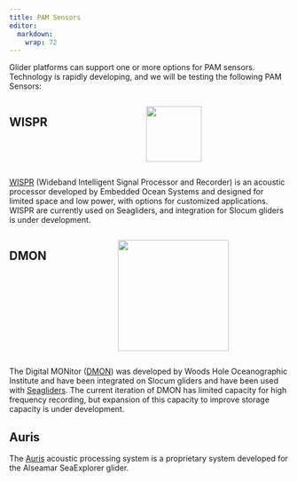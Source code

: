 ```yaml
---
title: PAM Sensors
editor: 
  markdown: 
    wrap: 72
---
```


Glider platforms can support one or more options for PAM sensors.
Technology is rapidly developing, and we will be testing the following
PAM Sensors: 

::: columns 
::: {.column width="80%}

## WISPR

::: 
::: {.column width="20%}

![](images/wispr.jfif){width="100"} 

::: 
:::

[WISPR](https://embeddedocean.com/passive-acoustics-2/){target="_blank"}
(Wideband Intelligent Signal Processor and Recorder) is an acoustic processor 
developed by Embedded Ocean Systems and designed for limited space and low 
power, with options for customized applications. WISPR are currently used on 
Seagliders, and integration for Slocum gliders is under development.

::: columns
::: {.column width="80%}

## DMON

:::
::: {.column width="20%}

![](images/dmon.png){width="200"}

::: 
:::

The Digital MONitor
([DMON](https://apps.dtic.mil/sti/tr/pdf/ADA617025.pdf)) was developed
by Woods Hole Oceanographic Institute and have been integrated on Slocum
gliders and have been used with
[Seagliders](https://www.soest.hawaii.edu/ore/OE/Prof.Howe_PDF/DMON_Van_Uffelen_JOE_2017.pdf).
The current iteration of DMON has limited capacity for high frequency
recording, but expansion of this capacity to improve storage capacity is
under development.

## Auris

The
[Auris](https://www.alseamar-alcen.com/index.php/products/underwater-glider/seaexplorer){target="_blank"}
acoustic processing system is a proprietary system developed for the
Alseamar SeaExplorer glider.

